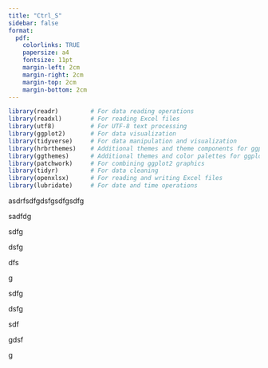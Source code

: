 ```yaml
---
title: "Ctrl_S"
sidebar: false
format: 
  pdf:
    colorlinks: TRUE
    papersize: a4
    fontsize: 11pt
    margin-left: 2cm
    margin-right: 2cm
    margin-top: 2cm
    margin-bottom: 2cm
---
```


```r
library(readr)         # For data reading operations
library(readxl)        # For reading Excel files
library(utf8)          # For UTF-8 text processing
library(ggplot2)       # For data visualization
library(tidyverse)     # For data manipulation and visualization
library(hrbrthemes)    # Additional themes and theme components for ggplot2
library(ggthemes)      # Additional themes and color palettes for ggplot2
library(patchwork)     # For combining ggplot2 graphics
library(tidyr)         # For data cleaning
library(openxlsx)      # For reading and writing Excel files
library(lubridate)     # For date and time operations
```

asdrfsdfgdsfgsdfgsdfg

sadfdg

sdfg

dsfg

dfs

g

sdfg

dsfg

sdf

gdsf

g
